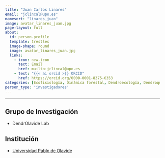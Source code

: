 ```yaml
---
title: "Juan Carlos Linares"
email: "jclincal@upo.es"  
namesort: "linares_juan"
image: avatar_linares_juan.jpg
page-layout: full
about: 
  id: person-profile
  template: trestles
  image-shape: round
  image: avatar_linares_juan.jpg
  links:
    - icon: new-icon
      text: Email
      href: mailto:jclincal@upo.es
    - text: "{{< ai orcid >}} ORCID"
      href: https://orcid.org/0000-0001-8375-6353
categories: [Ecofisiología, Dinámica forestal, Dendroecología, Dendroquímica, Genética]
person_type: 'investigadores'
---
```

 
<hr>

:::{#person-profile}

## Grupo de Investigación
- DendrOlavide Lab

## Institución
- [Universidad Pablo de Olavide](https://www.upo.es/)

:::
